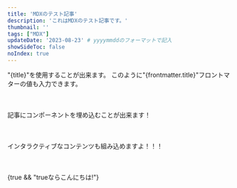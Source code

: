 ```yaml
---
title: 'MDXのテスト記事'
description: 'これはMDXのテスト記事です。'
thumbnail: ''
tags: ["MDX"]
updateDate: '2023-08-23' # yyyymmddのフォーマットで記入
showSideToc: false
noIndex: true
---
```



"{title}"を使用することが出来ます。
このように"{frontmatter.title}"フロントマターの値も入力できます。

<p style='margin-top:50px; margin-bottom:50px'><Link href='/'>記事にコンポーネントを埋め込むことが出来ます！</Link></p>

インタラクティブなコンテンツも組み込めますよ！！！
<p style='margin-bottom:50px'><Counter client:load /></p>

{true && "trueならこんにちは!"}

<div innerHtml="<div><p>RTX4070</p></div>"></div>